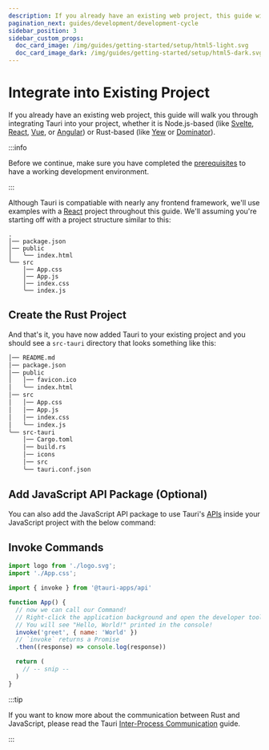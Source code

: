 ```yaml
---
description: If you already have an existing web project, this guide will walk you through integrating Tauri into your project
pagination_next: guides/development/development-cycle
sidebar_position: 3
sidebar_custom_props:
  doc_card_image: /img/guides/getting-started/setup/html5-light.svg
  doc_card_image_dark: /img/guides/getting-started/setup/html5-dark.svg
---
```



# Integrate into Existing Project

If you already have an existing web project, this guide will walk you through integrating Tauri into your project, whether it is Node.js-based (like [Svelte], [React], [Vue], or [Angular]) or Rust-based (like [Yew] or [Dominator]).

:::info

Before we continue, make sure you have completed the [prerequisites] to have a working development environment.

:::

Although Tauri is compatiable with nearly any frontend framework, we'll use examples with a [React] project throughout this guide. We'll assuming you're starting off with a project structure similar to this:

```
.
│── package.json
│── public
│   ╰── index.html
╰── src
    │── App.css
    │── App.js
    │── index.css
    ╰── index.js
```

## Create the Rust Project

<TauriInit
  destDirExplination='Use the path where your compiled web assets will be located. This may be something like "../dist" or "../build".'
  devPathExplination='This is the path or address your frontend is served at during development. If servering from localhost this could be "https://localhost:3000". This can also be a directory similar to the above question.'
  beforeDevCommandExplination='Use "npm run dev" for this value (be sure to adapt to use your package manager of choice).'
  beforeBuildCommandExplination='Use "npm run build" for this value (be sure to adapt to use your package manager of choice).'
/>

And that's it, you have now added Tauri to your existing project and you should see a `src-tauri` directory that looks something like this:

```diff {11-16}
│── README.md
│── package.json
│── public
│   │── favicon.ico
│   ╰── index.html
│── src
│   │── App.css
│   │── App.js
│   │── index.css
│   ╰── index.js
╰── src-tauri
    │── Cargo.toml
    │── build.rs
    │── icons
    │── src
    ╰── tauri.conf.json
```

## Add JavaScript API Package (Optional)

You can also add the JavaScript API package to use Tauri's [APIs] inside your JavaScript project with the below command:

<InstallTauriApi />

## Invoke Commands

<Commands />

```jsx title=src/App.js {4,7-12}
import logo from './logo.svg';
import './App.css';

import { invoke } from '@tauri-apps/api'

function App() {
  // now we can call our Command!
  // Right-click the application background and open the developer tools.
  // You will see "Hello, World!" printed in the console!
  invoke('greet', { name: 'World' })
  // `invoke` returns a Promise
  .then((response) => console.log(response))

  return (
    // -- snip --
  )
}
```

:::tip

If you want to know more about the communication between Rust and JavaScript, please read the Tauri [Inter-Process Communication][inter-process-communication] guide.

:::

[prerequisites]: ../prerequisites.md
[create-react-app]: https://reactjs.org/docs/create-a-new-react-app.html#create-react-app
[svelte]: https://svelte.dev
[react]: https://svelte.dev
[vue]: https://vuejs.org
[angular]: https://angluar.io
[yew]: https://yew.rs
[dominator]: https://github.com/Pauan/rust-dominator
[yarn]: https://yarnpkg.com
[cargo]: https://doc.rust-lang.org/cargo/
[apis]: ../../../api/js/modules/app.md
[inter-process-communication]: ../../../references/architecture/inter-process-communication/readme.md
